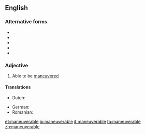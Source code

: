 ==English==

===Alternative forms===
* {{l|en|maneuvrable}}
* {{l|en|manoeuverable}}
* {{l|en|manœuverable}}
* {{l|en|manoeuvrable}}
* {{l|en|manœuvrable}}

===Adjective===
{{en-adj}}

# {{lb|en|often|in combination}} Able to be [[maneuvered]]

====Translations====
{{trans-top|able to be maneuvered}}
* Dutch: {{t|nl|wendbaar}}
{{trans-mid}}
* German: {{t|de|manövrierfähig}}
* Romanian: {{t+|ro|manevrabil|m}}
{{trans-bottom}}

[[et:maneuverable]]
[[io:maneuverable]]
[[it:maneuverable]]
[[ta:maneuverable]]
[[zh:maneuverable]]